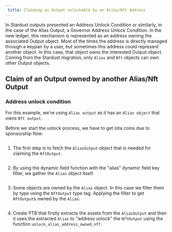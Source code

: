 ```yaml
---
 title: Claiming an Output unlockable by an Alias/Nft Address
---
```


In Stardust outputs presented an Address Unlock Condition or similarly, in the case of the Alias Output, a Governor Address Unlock Condition. In the new ledger, this mechanism is represented as an address owning the associated Output object. Most of the times the address is directly managed through a keypair by a user, but sometimes this address could represent another object. In this case, that object owns the interested Output object. Coming from the Stardust migration, only `Alias` and `Nft` objects can own other Output objects.       

## Claim of an Output owned by another Alias/Nft Output

### Address unlock condition

For this example, we're using `Alias output` as it has an `Alias object` that owns `Nft output`.

Before we start the unlock process, we have to get Iota coins due to sponsorship flow:
<Tabs>
<TabItem value="rs" label="Rust">

```rust file=<rootDir>/docs/examples/rust/stardust/address_unlock_condition.rs#L313-L332
```

</TabItem>
</Tabs>

1. The first step is to fetch the `AliasOutput` object that is needed for claiming the `NftOutput`.

<Tabs>
<TabItem value="rs" label="Rust">

```rust file=<rootDir>/docs/examples/rust/stardust/address_unlock_condition.rs#L74-L90
```

</TabItem>
<TabItem value="ts" label="TypeScript">

</TabItem>
</Tabs>

2. By using the dynamic field function with the "alias" dynamic field key filter, we gather the `Alias` object itself.

<Tabs>
<TabItem value="rs" label="Rust">

```rust file=<rootDir>/docs/examples/rust/stardust/address_unlock_condition.rs#L95-L105
```

</TabItem>
<TabItem value="ts" label="TypeScript">

</TabItem>
</Tabs>

3. Some objects are owned by the `Alias` object. In this case we filter them by type using the `NftOutput` type tag.
Applying the filter to get `NftOutput`s owned by the `Alias`.

<Tabs>
<TabItem value="rs" label="Rust">

```rust file=<rootDir>/docs/examples/rust/stardust/address_unlock_condition.rs#L109-L130
```

</TabItem>
<TabItem value="ts" label="TypeScript">

</TabItem>
</Tabs>

4. Create PTB that firstly extracts the assets from the `AliasOutput` and then it uses the extracted `Alias` to "address unlock" the `NftOutput` using the funсtion `unlock_alias_address_owned_nft`.

<Tabs>
<TabItem value="rs" label="Rust">

```rust file=<rootDir>/docs/examples/rust/stardust/address_unlock_condition.rs#L132-L241
```

</TabItem>
<TabItem value="ts" label="TypeScript">

</TabItem>
</Tabs>